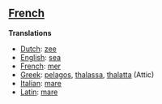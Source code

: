 ==[[French]]==

'''Translations'''

*[[Dutch]]: [[zee]]
*[[English]]: [[sea]]
*[[French]]: [[mer]]
*[[Greek]]: [[pelagos]], [[thalassa]], [[thalatta]] (Attic)
*[[Italian]]: [[mare]]
*[[Latin]]: [[mare]]